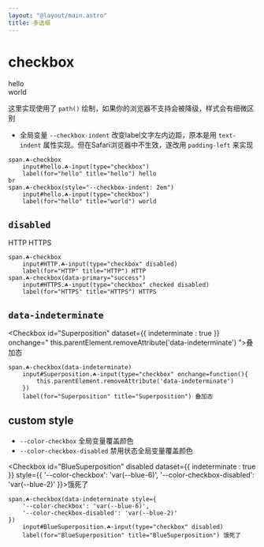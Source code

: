 ```yaml
---
layout: "@layout/main.astro"
title: 多选框
---
```




# checkbox

<Checkbox id="hello">hello</Checkbox>
<br />
<Checkbox id="world" checked style="--checkbox-indent: 2em">world</Checkbox>

这里实现使用了 `path()` 绘制，如果你的浏览器不支持会被降级，样式会有细微区别

- 全局变量 `--checkbox-indent` 改变label文字左内边距，原本是用 `text-indent` 属性实现。但在Safari浏览器中不生效，遂改用 `padding-left` 来实现

```pug
span.☘-checkbox
    input#hello.☘-input(type="checkbox")
    label(for="hello" title="hello") hello
br
span.☘-checkbox(style="--checkbox-indent: 2em")
    input#hello.☘-input(type="checkbox")
    label(for="hello" title="world") world
```

## `disabled`

<Grid inline>
    <Checkbox id="HTTP" disabled>HTTP</Checkbox>
    <Checkbox id="HTTPS" checked disabled dataset={{ 
        primary : "success" 
    }}>HTTPS</Checkbox>
</Grid>

```pug
span.☘-checkbox
    input#HTTP.☘-input(type="checkbox" disabled)
    label(for="HTTP" title="HTTP") HTTP
span.☘-checkbox(data-primary="success")
    input#HTTPS.☘-input(type="checkbox" checked disabled)
    label(for="HTTPS" title="HTTPS") HTTPS
```

## `data-indeterminate`

<Checkbox id="Superposition" dataset={{ indeterminate : true }} onchange="
    this.parentElement.removeAttribute('data-indeterminate')
">叠加态</Checkbox>

```pug
span.☘-checkbox(data-indeterminate)
    input#Superposition.☘-input(type="checkbox" onchange=function(){
        this.parentElement.removeAttribute('data-indeterminate')
    })
    label(for="Superposition" title="Superposition") 叠加态
```

## custom style

- `--color-checkbox` 全局变量覆盖颜色
- `--color-checkbox-disabled` 禁用状态全局变量覆盖颜色

<Checkbox
    id="BlueSuperposition"
    disabled
    dataset={{ indeterminate : true }}
    style={{
        '--color-checkbox': 'var(--blue-6)',
        '--color-checkbox-disabled': 'var(--blue-2)'
}}>饿死了</Checkbox>

```pug
span.☘-checkbox(data-indeterminate style={
    '--color-checkbox': 'var(--blue-6)',
    '--color-checkbox-disabled': 'var(--blue-2)'
})
    input#BlueSuperposition.☘-input(type="checkbox" disabled)
    label(for="BlueSuperposition" title="BlueSuperposition") 饿死了
```
